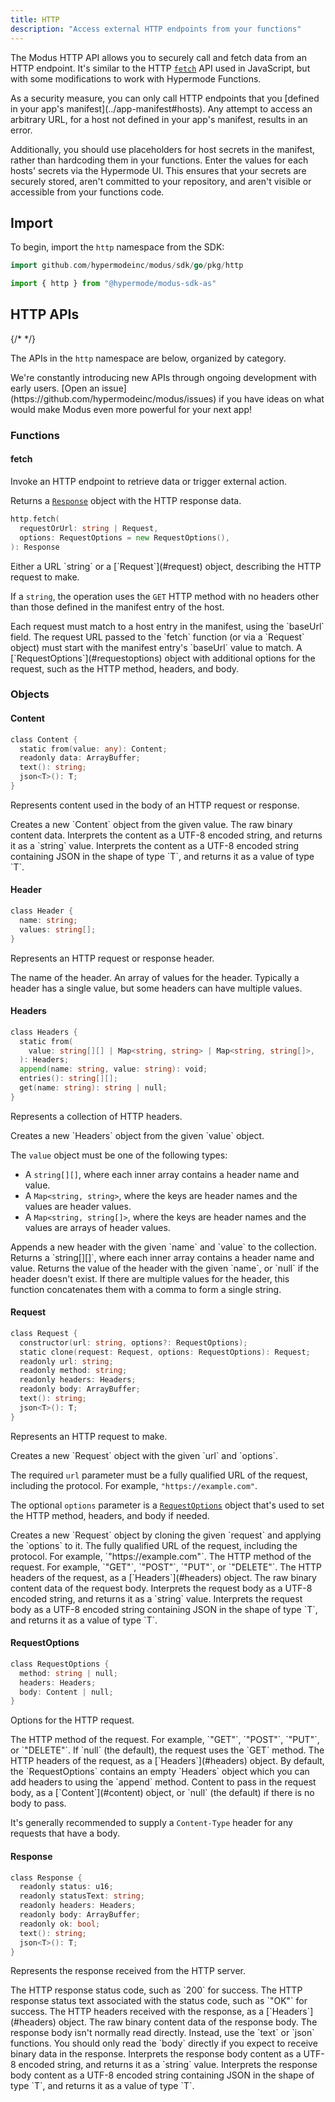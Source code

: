 ```yaml
---
title: HTTP
description: "Access external HTTP endpoints from your functions"
---
```


The Modus HTTP API allows you to securely call and fetch data from an HTTP
endpoint. It's similar to the HTTP
[`fetch`](https://developer.mozilla.org/docs/Web/API/Fetch_API) API used in
JavaScript, but with some modifications to work with Hypermode Functions.

<Note>
  As a security measure, you can only call HTTP endpoints that you
  [defined in your app's manifest](../app-manifest#hosts). Any attempt to access an arbitrary URL, for a host not
  defined in your app's manifest, results in an error.

Additionally, you should use placeholders for host secrets in the manifest,
rather than hardcoding them in your functions. Enter the values for each hosts'
secrets via the Hypermode UI. This ensures that your secrets are securely
stored, aren't committed to your repository, and aren't visible or accessible
from your functions code.

</Note>

## Import

To begin, import the `http` namespace from the SDK:

<CodeGroup>

```go Go
import github.com/hypermodeinc/modus/sdk/go/pkg/http
```

```ts AssemblyScript
import { http } from "@hypermode/modus-sdk-as"
```

</CodeGroup>

## HTTP APIs

{/* <!-- vale Google.Headings = NO --> */}

The APIs in the `http` namespace are below, organized by category.

<Tip>
  We're constantly introducing new APIs through ongoing development with early
  users. [Open an issue](https://github.com/hypermodeinc/modus/issues) if you
  have ideas on what would make Modus even more powerful for your next app!
</Tip>

### Functions

#### fetch

Invoke an HTTP endpoint to retrieve data or trigger external action.

Returns a [`Response`](#response) object with the HTTP response data.

```go
http.fetch(
  requestOrUrl: string | Request,
  options: RequestOptions = new RequestOptions(),
): Response
```

<ResponseField name="requestOrUrl" type="string | Request" required>
  Either a URL `string` or a [`Request`](#request) object, describing the HTTP request to make.

If a `string`, the operation uses the `GET` HTTP method with no headers other
than those defined in the manifest entry of the host.

  <Note>
    Each request must match to a host entry in the manifest, using the `baseUrl` field. The request URL passed to the
    `fetch` function (or via a `Request` object) must start with the manifest entry's `baseUrl` value to match.
  </Note>
</ResponseField>

<ResponseField name="options" type="RequestOptions">
  A [`RequestOptions`](#requestoptions) object with additional options for the
  request, such as the HTTP method, headers, and body.
</ResponseField>

### Objects

#### Content

```go
class Content {
  static from(value: any): Content;
  readonly data: ArrayBuffer;
  text(): string;
  json<T>(): T;
}
```

Represents content used in the body of an HTTP request or response.

<ResponseField name="Content.from(value)">
  Creates a new `Content` object from the given value.
</ResponseField>

<ResponseField name="data" type="ArrayBuffer">
  The raw binary content data.
</ResponseField>

<ResponseField name="text()">
  Interprets the content as a UTF-8 encoded string, and returns it as a `string`
  value.
</ResponseField>

<ResponseField name="json<T>()">
  Interprets the content as a UTF-8 encoded string containing JSON in the shape
  of type `T`, and returns it as a value of type `T`.
</ResponseField>

#### Header

```go
class Header {
  name: string;
  values: string[];
}
```

Represents an HTTP request or response header.

<ResponseField name="name" type="string">
  The name of the header.
</ResponseField>

<ResponseField name="values" type="string[]">
  An array of values for the header. Typically a header has a single value, but
  some headers can have multiple values.
</ResponseField>

#### Headers

```go
class Headers {
  static from(
    value: string[][] | Map<string, string> | Map<string, string[]>,
  ): Headers;
  append(name: string, value: string): void;
  entries(): string[][];
  get(name: string): string | null;
}
```

Represents a collection of HTTP headers.

<ResponseField name="Headers.from(value)">
  Creates a new `Headers` object from the given `value` object.

The `value` object must be one of the following types:

- A `string[][]`, where each inner array contains a header name and value.
- A `Map<string, string>`, where the keys are header names and the values are
  header values.
- A `Map<string, string[]>`, where the keys are header names and the values are
  arrays of header values.

</ResponseField>

<ResponseField name="append(name, value)">
  Appends a new header with the given `name` and `value` to the collection.
</ResponseField>

<ResponseField name="entries()">
  Returns a `string[][]`, where each inner array contains a header name and
  value.
</ResponseField>

<ResponseField name="get(name)">
  Returns the value of the header with the given `name`, or `null` if the header
  doesn't exist. If there are multiple values for the header, this function
  concatenates them with a comma to form a single string.
</ResponseField>

#### Request

```go
class Request {
  constructor(url: string, options?: RequestOptions);
  static clone(request: Request, options: RequestOptions): Request;
  readonly url: string;
  readonly method: string;
  readonly headers: Headers;
  readonly body: ArrayBuffer;
  text(): string;
  json<T>(): T;
}
```

Represents an HTTP request to make.

<ResponseField name="new http.Request(url, options?)">
  Creates a new `Request` object with the given `url` and `options`.

The required `url` parameter must be a fully qualified URL of the request,
including the protocol. For example, `"https://example.com"`.

The optional `options` parameter is a [`RequestOptions`](#requestoptions) object
that's used to set the HTTP method, headers, and body if needed.

</ResponseField>

<ResponseField name="Request.clone(request, options)">
  Creates a new `Request` object by cloning the given `request` and applying the
  `options` to it.
</ResponseField>

<ResponseField name="url" type="string">
  The fully qualified URL of the request, including the protocol. For example,
  `"https://example.com"`.
</ResponseField>

<ResponseField name="method" type="string">
  The HTTP method of the request. For example, `"GET"`, `"POST"`, `"PUT"`, or
  `"DELETE"`.
</ResponseField>

<ResponseField name="headers" type="Headers">
  The HTTP headers of the request, as a [`Headers`](#headers) object.
</ResponseField>

<ResponseField name="body" type="ArrayBuffer">
  The raw binary content data of the request body.
</ResponseField>

<ResponseField name="text()">
  Interprets the request body as a UTF-8 encoded string, and returns it as a
  `string` value.
</ResponseField>

<ResponseField name="json<T>()">
  Interprets the request body as a UTF-8 encoded string containing JSON in the
  shape of type `T`, and returns it as a value of type `T`.
</ResponseField>

#### RequestOptions

```go
class RequestOptions {
  method: string | null;
  headers: Headers;
  body: Content | null;
}
```

Options for the HTTP request.

<ResponseField name="method" type="string | null">
  The HTTP method of the request. For example, `"GET"`, `"POST"`, `"PUT"`, or
  `"DELETE"`. If `null` (the default), the request uses the `GET` method.
</ResponseField>

<ResponseField name="headers" type="Headers">
  The HTTP headers of the request, as a [`Headers`](#headers) object.

  <Tip>
    By default, the `RequestOptions` contains an empty `Headers` object which you can add headers to using the `append`
    method.
  </Tip>
</ResponseField>

<ResponseField name="body" type="Content | null">
  Content to pass in the request body, as a [`Content`](#content) object, or `null` (the default) if there is no body to
  pass.

  <Tip>It's generally recommended to supply a `Content-Type` header for any requests that have a body.</Tip>
</ResponseField>

#### Response

```go
class Response {
  readonly status: u16;
  readonly statusText: string;
  readonly headers: Headers;
  readonly body: ArrayBuffer;
  readonly ok: bool;
  text(): string;
  json<T>(): T;
}
```

Represents the response received from the HTTP server.

<ResponseField name="status" type="u16">
  The HTTP response status code, such as `200` for success.
</ResponseField>

<ResponseField name="statusText" type="string">
  The HTTP response status text associated with the status code, such as `"OK"`
  for success.
</ResponseField>

<ResponseField name="headers" type="Headers">
  The HTTP headers received with the response, as a [`Headers`](#headers)
  object.
</ResponseField>

<ResponseField name="body" type="ArrayBuffer">
  The raw binary content data of the response body.

  <Tip>
    The response body isn't normally read directly. Instead, use the `text` or `json` functions. You should only read the
    `body` directly if you expect to receive binary data in the response.
  </Tip>
</ResponseField>

<ResponseField name="text()">
  Interprets the response body content as a UTF-8 encoded string, and returns it
  as a `string` value.
</ResponseField>

<ResponseField name="json<T>()">
  Interprets the response body content as a UTF-8 encoded string containing JSON
  in the shape of type `T`, and returns it as a value of type `T`.
</ResponseField>

